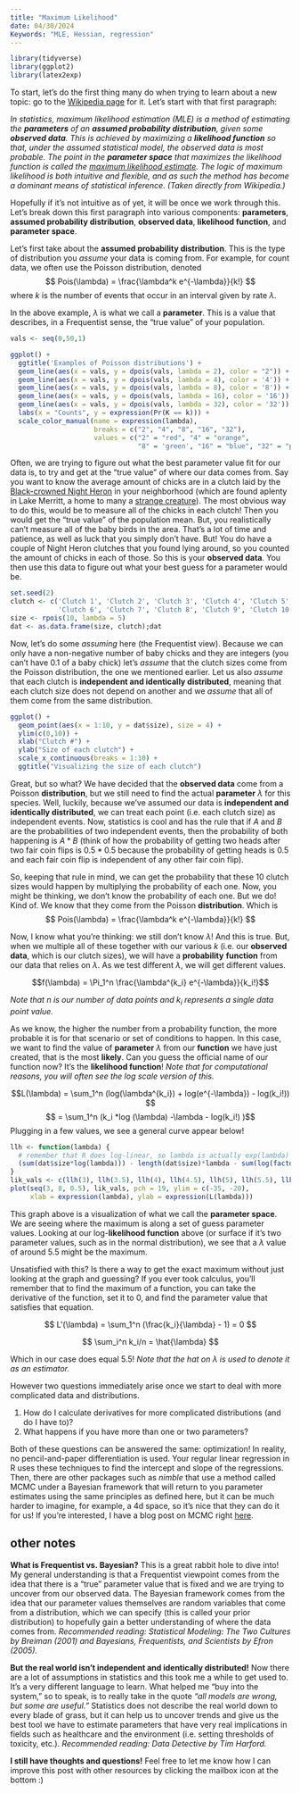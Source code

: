 ```yaml
---
title: "Maximum Likelihood"
date: 04/30/2024
Keywords: "MLE, Hessian, regression"
---
```


```r
library(tidyverse) 
library(ggplot2)
library(latex2exp)
```

To start, let's do the first thing many do when trying to learn about a new topic: go to the [Wikipedia page](https://en.wikipedia.org/wiki/Maximum_likelihood_estimation) for it. Let's start with that first paragraph:

*In statistics,* *maximum likelihood estimation (MLE) is a method of estimating the **parameters** of an **assumed probability distribution**, given some **observed data**. This is achieved by maximizing a **likelihood function** so that, under the assumed statistical model, the observed data is most probable. The point in the **parameter space** that maximizes the likelihood function is called the [maximum likelihood estimate]{.underline}. The logic of maximum likelihood is both intuitive and flexible, and as such the method has become a dominant means of statistical inference. (Taken directly from Wikipedia.)*

Hopefully if it's not intuitive as of yet, it will be once we work through this. Let's break down this first paragraph into various components: **parameters**, **assumed probability distribution**, **observed data**, **likelihood function**, and **parameter space**.

Let's first take about the **assumed probability distribution**. This is the type of distribution you *assume* your data is coming from. For example, for count data, we often use the Poisson distribution, denoted $$ Pois(\lambda) = \frac{\lambda^k e^{-\lambda}}{k!} $$ where $k$ is the number of events that occur in an interval given by rate $\lambda$.

In the above example, $\lambda$ is what we call a **parameter**. This is a value that describes, in a Frequentist sense, the "true value" of your population.

```r
vals <- seq(0,50,1)

ggplot() +
  ggtitle('Examples of Poisson distributions') +
  geom_line(aes(x = vals, y = dpois(vals, lambda = 2), color = "2")) + 
  geom_line(aes(x = vals, y = dpois(vals, lambda = 4), color = '4')) +
  geom_line(aes(x = vals, y = dpois(vals, lambda = 8), color = '8')) +
  geom_line(aes(x = vals, y = dpois(vals, lambda = 16), color = '16')) +
  geom_line(aes(x = vals, y = dpois(vals, lambda = 32), color = '32')) +
  labs(x = "Counts", y = expression(Pr(K == k))) + 
  scale_color_manual(name = expression(lambda),
                     breaks = c("2", "4", "8", "16", "32"),
                     values = c("2" = "red", "4" = "orange", 
                                "8" = 'green', "16" = "blue", "32" = "purple")) 

```

Often, we are trying to figure out what the best parameter value fit for our data is, to try and get at the "true value" of where our data comes from. Say you want to know the average amount of chicks are in a clutch laid by the [Black-crowned Night Heron](https://www.allaboutbirds.org/guide/Black-crowned_Night_Heron/id#) in your neighborhood (which are found aplenty in Lake Merritt, a home to many a [strange creature](https://baynature.org/biodiversity/enigmatica/)). The most obvious way to do this, would be to measure all of the chicks in each clutch! Then you would get the "true value" of the population mean. But, you realistically can't measure all of the baby birds in the area. That's a lot of time and patience, as well as luck that you simply don't have. But! You do have a couple of Night Heron clutches that you found lying around, so you counted the amount of chicks in each of those. So this is your **observed data**. You then use this data to figure out what your best guess for a parameter would be.

```r
set.seed(2)
clutch <- c('Clutch 1', 'Clutch 2', 'Clutch 3', 'Clutch 4', 'Clutch 5',
            'Clutch 6', 'Clutch 7', 'Clutch 8', 'Clutch 9', 'Clutch 10')
size <- rpois(10, lambda = 5)
dat <- as.data.frame(size, clutch);dat
```

Now, let's do some *assuming* here (the Frequentist view). Because we can only have a non-negative number of baby chicks and they are integers (you can't have 0.1 of a baby chick) let's *assume* that the clutch sizes come from the Poisson distribution, the one we mentioned earlier. Let us also *assume* that each clutch is **independent and identically distributed**, meaning that each clutch size does not depend on another and we *assume* that all of them come from the same distribution.

```r
ggplot() + 
  geom_point(aes(x = 1:10, y = dat$size), size = 4) + 
  ylim(c(0,10)) +
  xlab("Clutch #") + 
  ylab("Size of each clutch") + 
  scale_x_continuous(breaks = 1:10) + 
  ggtitle("Visualizing the size of each clutch")

```

Great, but so what? We have decided that the **observed data** come from a Poisson **distribution**, but we still need to find the actual **parameter** $\lambda$ for this species. Well, luckily, because we've assumed our data is **independent and identically distributed**, we can treat each point (i.e. each clutch size) as independent events. Now, statistics is cool and has the rule that if $A$ and $B$ are the probabilities of two independent events, then the probability of both happening is $A*B$ (think of how the probability of getting two heads after two fair coin flips is $0.5*0.5$ because the probability of getting heads is $0.5$ and each fair coin flip is independent of any other fair coin flip).

So, keeping that rule in mind, we can get the probability that these 10 clutch sizes would happen by multiplying the probability of each one. Now, you might be thinking, we don't know the probability of each one. But we do! Kind of. We know that they come from the Poisson **distribution**. Which is $$ Pois(\lambda) = \frac{\lambda^k e^{-\lambda}}{k!} $$

Now, I know what you're thinking: we still don't know $\lambda$! And this is true. But, when we multiple all of these together with our various $k$ (i.e. our **observed data**, which is our clutch sizes), we will have a **probability** **function** from our data that relies on $\lambda$. As we test different $\lambda$, we will get different values.

$$f(\lambda) = \Pi_1^n \frac{\lambda^{k_i} e^{-\lambda}}{k_i!}$$

*Note that* $n$ *is our number of data points and* $k_i$ *represents a single data point value.*

As we know, the higher the number from a probability function, the more probable it is for that scenario or set of conditions to happen. In this case, we want to find the value of **parameter** $\lambda$ from our **function** we have just created, that is the most **likely**. Can you guess the official name of our function now? It's the **likelihood function**! *Note that for computational reasons, you will often see the log scale version of this.*

$$L(\lambda) = \sum_1^n (log(\lambda^{k_i}) + log(e^{-\lambda}) - log(k_i!)) $$
$$ = \sum_1^n (k_i *log (\lambda) -\lambda - log(k_i!) )$$ Plugging in a few values, we see a general curve appear below!

```r
llh <- function(lambda) {
  # remember that R does log-linear, so lambda is actually exp(lambda)
  (sum(dat$size*log(lambda))) - length(dat$size)*lambda - sum(log(factorial(dat$size))) 
}
lik_vals <- c(llh(3), llh(3.5), llh(4), llh(4.5), llh(5), llh(5.5), llh(6), llh(6.5), llh(7), llh(7.5), llh(8))
plot(seq(3, 8, 0.5), lik_vals, pch = 19, ylim = c(-35, -20),
     xlab = expression(lambda), ylab = expression(L(lambda))) 
```

This graph above is a visualization of what we call the **parameter space**. We are seeing where the maximum is along a set of guess parameter values. Looking at our log-**likelihood function** above (or surface if it's two parameter values, such as in the normal distribution), we see that a $\lambda$ value of around 5.5 might be the maximum.

Unsatisfied with this? Is there a way to get the exact maximum without just looking at the graph and guessing? If you ever took calculus, you'll remember that to find the maximum of a function, you can take the derivative of the function, set it to 0, and find the parameter value that satisfies that equation.

$$ L'(\lambda) = \sum_1^n (\frac{k_i}{\lambda} - 1) = 0 $$

$$ \sum_i^n k_i/n = \hat{\lambda} $$

Which in our case does equal 5.5! *Note that the hat on* $\lambda$ *is used to denote it as an estimator.*

However two questions immediately arise once we start to deal with more complicated data and distributions.

1.  How do I calculate derivatives for more complicated distributions (and do I have to)?
2.  What happens if you have more than one or two parameters?

Both of these questions can be answered the same: optimization! In reality, no pencil-and-paper differentiation is used. Your regular linear regression in R uses these techniques to find the intercept and slope of the regressions. Then, there are other packages such as *nimble* that use a method called MCMC under a Bayesian framework that will return to you parameter estimates using the same principles as defined here, but it can be much harder to imagine, for example, a 4d space, so it's nice that they can do it for us! If you're interested, I have a blog post on MCMC right [here](mcmc.qmd).

## other notes 

**What is Frequentist vs. Bayesian?** This is a great rabbit hole to dive into! My general understanding is that a Frequentist viewpoint comes from the idea that there is a "true" parameter value that is fixed and we are trying to uncover from our observed data. The Bayesian framework comes from the idea that our parameter values themselves are random variables that come from a distribution, which we can specify (this is called your prior distribution) to hopefully gain a better understanding of where the data comes from. *Recommended reading: Statistical Modeling: The Two Cultures by Breiman (2001) and Bayesians, Frequentists, and Scientists by Efron (2005).*

**But the real world isn't independent and identically distributed!** Now there are a lot of assumptions in statistics and this took me a while to get used to. It's a very different language to learn. What helped me "buy into the system," so to speak, is to really take in the quote *"all models are wrong, but some are useful."* Statistics does not describe the real world down to every blade of grass, but it can help us to uncover trends and give us the best tool we have to estimate parameters that have very real implications in fields such as healthcare and the environment (i.e. setting thresholds of toxicity, etc.). *Recommended reading: Data Detective by Tim Harford.*

**I still have thoughts and questions!** Feel free to let me know how I can improve this post with other resources by clicking the mailbox icon at the bottom :)
